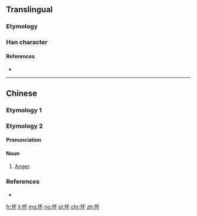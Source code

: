==Translingual==
{{Han simplified forms|懷|懐|怀}}

===Etymology===
{{Han simp|懷|f=褱|t=不}}

===Han character===
{{Han char|rn=61|rad=心|as=04|sn=7|four=91090|canj=PMF|ids=⿰忄不}}

====References====
* {{Han ref|kx=0379.050|dkj=10412|dj=0707.110|hdz=42276.020|uh=6000|ud=24576|bh=CAE4|bd=51940}}

----

==Chinese==

===Etymology 1===
{{zh-see|懷}}

===Etymology 2===
{{zh-forms}}

====Pronunciation====
{{zh-pron
|m=fù
|oc=y
|mc=y
|cat=n
}}

====Noun====
{{zh-noun}}

# [[anger|Anger]].

===References===
* {{R:twedu|C03622}}

[[fr:怀]]
[[li:怀]]
[[mg:怀]]
[[no:怀]]
[[pl:怀]]
[[chr:怀]]
[[zh:怀]]
